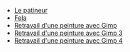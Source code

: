- [Le patineur](/patineur)
- [Fela](/fela)
- [Retravail d'une peinture avec Gimp](/peinture-gimp)
- [Retravail d'une peinture avec Gimp 3](/peinture-gimp-3)
- [Retravail d'une peinture avec Gimp 4](/peinture-gimp-4)
